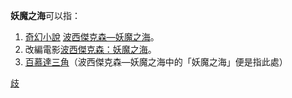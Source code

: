 '''妖魔之海'''可以指：
#[[奇幻小說|奇幻小說]] [[波西傑克森—妖魔之海|波西傑克森—妖魔之海]]。
#改編電影[[波西傑克森：妖魔之海|波西傑克森：妖魔之海]]。
#[[百慕達三角|百慕達三角]]（波西傑克森—妖魔之海中的「妖魔之海」便是指此處）

{{disambig|YMZH|cat=四字消歧義}}

[[分類:波西傑克森|歧]]